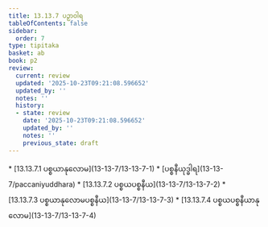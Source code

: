```yaml
---
title: 13.13.7 ပဉှာဝါရ
tableOfContents: false
sidebar:
  order: 7
type: tipitaka
basket: ab
book: p2
review:
  current: review
  updated: '2025-10-23T09:21:08.596652'
  updated_by: ''
  notes: ''
  history:
  - state: review
    date: '2025-10-23T09:21:08.596652'
    updated_by: ''
    notes: ''
    previous_state: draft
---
```



<ReviewStatus review={frontmatter.review} showDetails={true} />

<HypothesisAnnotation frontmatter={frontmatter} />

<DynamicBreadcrumb />



<TableOfContents book="p2" section="13.13.7">
* [13.13.7.1 ပစ္စယာနုလောမ](13-13-7/13-13-7-1)
* [ပစ္စနီယုဒ္ဓါရ](13-13-7/paccaniyuddhara)
* [13.13.7.2 ပစ္စယပစ္စနီယ](13-13-7/13-13-7-2)
* [13.13.7.3 ပစ္စယာနုလောမပစ္စနီယ](13-13-7/13-13-7-3)
* [13.13.7.4 ပစ္စယပစ္စနီယာနုလောမ](13-13-7/13-13-7-4)
</TableOfContents>